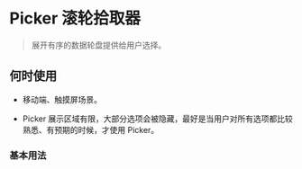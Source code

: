 # Picker 滚轮拾取器

> 展开有序的数据轮盘提供给用户选择。

## 何时使用

* 移动端、触摸屏场景。

* Picker 展示区域有限，大部分选项会被隐藏，最好是当用户对所有选项都比较熟悉、有预期的时候，才使用 Picker。

### 基本用法

<code src='@examples/picker/basic' />